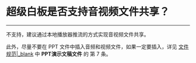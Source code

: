 # 超级白板是否支持音视频文件共享？
---

不支持，建议通过本地播放器推流的方式实现音视频文件共享。

此外，尽量不要在 PPT 文件中插入音频和视频文件，如果一定要插入，详见 [文件规范\|_blank](/article/11291) 中 <b>PPT演示文稿文件</b> 的 第 7 条。